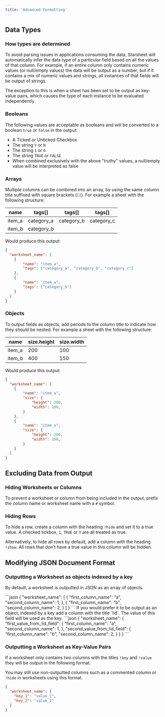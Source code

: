 ```yaml
---
title: 'Advanced Formatting'
---
```


## Data Types

### How types are determined

To avoid parsing issues in applications consuming the data, Starsheet will automatically infer the data type of a particular field based on all the values of that column. For example, if an entire column only contains numeric values (or null/empty values) the data will be output as a number, but if it contains a mix of numeric values and strings, all instances of that fields will be output of strings. 

The exception to this is when a sheet has been set to be output as key-value pairs, which causes the type of each instance to be evaluated independently. 

### Booleans

The following values are acceptable as booleans and will be converted to a boolean `true` or `false` in the output:
* A Ticked or Unticked Checkbox
* The string `Y` or `N`
* The string `1` or `0`
* The string `TRUE` or `FALSE`
* When combined  exclusively with the above "truthy" values, a null/empty value will be interpreted as false

### Arrays

Multiple columns can be combined into an array, by using the same column title suffixed with square brackets (`[]`). For example a sheet with the following structure:

| name   | tags[]     | tags[]     | tags[]     |
| ------ | ---------- | ---------- | ---------- |
| item_a | category_a | category_b | category_c |
| item_b | category_b |            |            |

Would produce this output:

```json
{
  "worksheet_name": [
	{
		"name": "item_a",
		"tags": ["category_a", "category_b", "category_c"]
	},
	{
		"name": "item_a",
		"tags": ["category_b"]
	}
  ]
}
```


### Objects

To output fields as objects, add periods to the column title to indicate how they should be nested. For example a sheet with the following structure:

| name   | size.height | size.width |
| ------ | ----------- | ---------- |
| item_a | 200         | 100        |
| item_b | 400         | 150        |

Would produce this output:

```json
{
  "worksheet_name": [
	{
		"name": "item_a",
		"size": {
			"height": 200,
			"width": 100,
		}
	},
	{
		"name": "item_a",
		"size": {
			"height": 200,
			"width": 100,
		}
	}
  ]
}
```


## Excluding Data from Output

### Hiding Worksheets or Columns

To prevent a worksheet or column from being included in the output, prefix the column name or worksheet name with a `#` symbol. 

### Hiding Rows

To hide a row, create a column with the heading `!hide` and set it to a true value. A checked tickbox, `1`, `TRUE` or `Y` are all treated as true.  

Alternatively, to hide all rows by default, add a column with the heading `!show`. All rows that don't have a true value in this column will be hidden. 

## Modifying JSON Document Format

### Outputting a Worksheet as objects indexed by a key

By default, a worksheet is outputted in JSON as an array of objects. 


<Frame caption="Default Output">
```json
{
  "worksheet_name": [
	{
		"first_column_name": "a",
		"second_column_name": 1,
	},
	{
		"first_column_name": "b",
		"second_column_name": 2,
	}
  ]
}
```
</Frame>
If you would prefer it to be output as an object, indexed by a key add a column with the title `!id`. The value of this field will be used as the key. 

<Frame caption="Modified output using !id field">
```json
{
  "worksheet_name": {
	"first_value_from_!id_field": {
		"first_column_name": "a",
		"second_column_name": 1,
	},
	"second_value_from_!id_field": {
		"first_column_name": "b",
		"second_column_name": 2,
	}
  }
}
```
</Frame>

### Outputting a Worksheet as Key-Value Pairs

If a worksheet only contains two columns with the titles `!key` and `!value` they will be output in the following format.  

You may still use non-outputted columns such as a commented column or `!hide` in worksheets using this format. 

```json
{
  "worksheet_name": {
	"key_1": "value_1",
	"key_2": "value_2"
  }
}
```